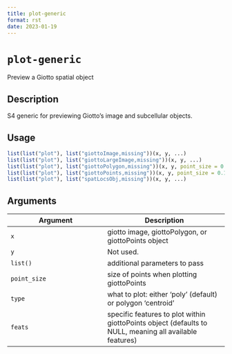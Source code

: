 ```yaml
--- 
title: plot-generic 
format: rst 
date: 2023-01-19 
--- 
```

# `plot-generic`

Preview a Giotto spatial object


## Description

S4 generic for previewing Giotto's image and subcellular objects.


## Usage

```r
list(list("plot"), list("giottoImage,missing"))(x, y, ...)
list(list("plot"), list("giottoLargeImage,missing"))(x, y, ...)
list(list("plot"), list("giottoPolygon,missing"))(x, y, point_size = 0.1, type = c("poly", "centroid"), ...)
list(list("plot"), list("giottoPoints,missing"))(x, y, point_size = 0.1, feats = NULL, ...)
list(list("plot"), list("spatLocsObj,missing"))(x, y, ...)
```


## Arguments

Argument      |Description
------------- |----------------
`x`     |     giotto image, giottoPolygon, or giottoPoints object
`y`     |     Not used.
`list()`     |     additional parameters to pass
`point_size`     |     size of points when plotting giottoPoints
`type`     |     what to plot: either 'poly' (default) or polygon 'centroid'
`feats`     |     specific features to plot within giottoPoints object (defaults to NULL, meaning all available features)


